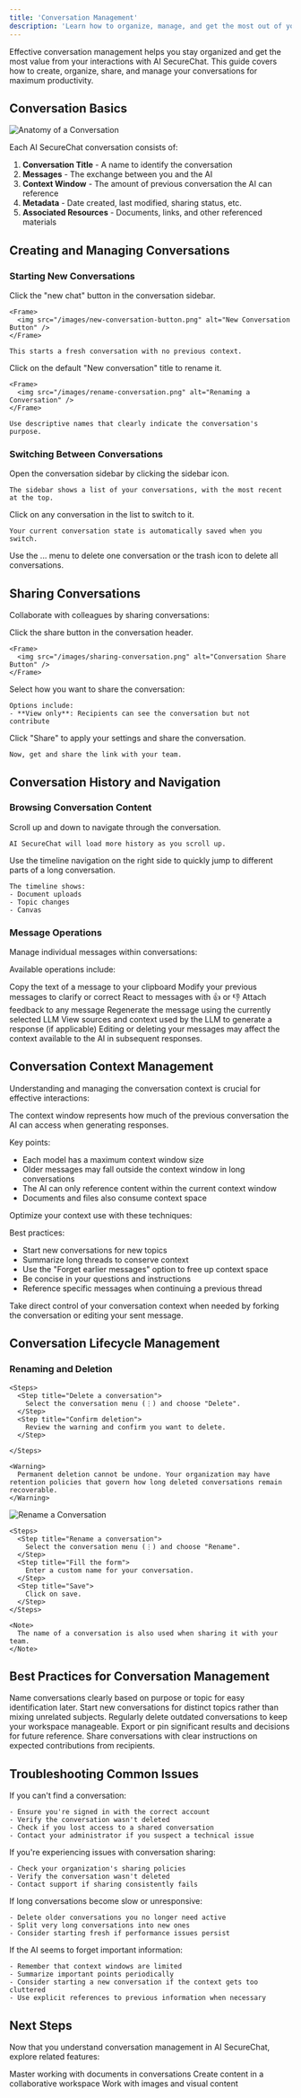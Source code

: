 ```yaml
---
title: 'Conversation Management'
description: 'Learn how to organize, manage, and get the most out of your AI SecureChat conversations'
---
```


Effective conversation management helps you stay organized and get the most value from your interactions with AI SecureChat. This guide covers how to create, organize, share, and manage your conversations for maximum productivity.

## Conversation Basics

<Frame>
  <img src="/images/securechat-nav.png" alt="Anatomy of a Conversation" />
</Frame>

Each AI SecureChat conversation consists of:

1. **Conversation Title** - A name to identify the conversation
2. **Messages** - The exchange between you and the AI
3. **Context Window** - The amount of previous conversation the AI can reference
4. **Metadata** - Date created, last modified, sharing status, etc.
5. **Associated Resources** - Documents, links, and other referenced materials

## Creating and Managing Conversations

### Starting New Conversations

<Steps>
  <Step title="Create a new conversation">
    Click the "new chat" button in the conversation sidebar.

    <Frame>
      <img src="/images/new-conversation-button.png" alt="New Conversation Button" />
    </Frame>

    This starts a fresh conversation with no previous context.
  </Step>

  <Step title="Name your conversation">
    Click on the default "New conversation" title to rename it.

    <Frame>
      <img src="/images/rename-conversation.png" alt="Renaming a Conversation" />
    </Frame>

    Use descriptive names that clearly indicate the conversation's purpose.
  </Step>

</Steps>

### Switching Between Conversations

<Steps>
  <Step title="Access your conversations">
    Open the conversation sidebar by clicking the sidebar icon.

    The sidebar shows a list of your conversations, with the most recent at the top.
  </Step>

  <Step title="Select a conversation">
    Click on any conversation in the list to switch to it.


    Your current conversation state is automatically saved when you switch.
  </Step>

  <Step title="Delete conversations">
    Use the ... menu to delete one conversation or the trash icon to delete all conversations.
  </Step>
</Steps>

## Sharing Conversations

Collaborate with colleagues by sharing conversations:

<Steps>
  <Step title="Open sharing settings">
    Click the share button in the conversation header.

    <Frame>
      <img src="/images/sharing-conversation.png" alt="Conversation Share Button" />
    </Frame>
  </Step>

  <Step title="Choose sharing options">
    Select how you want to share the conversation:


    Options include:
    - **View only**: Recipients can see the conversation but not contribute
  </Step>


  <Step title="Finalize sharing">
    Click "Share" to apply your settings and share the conversation.

    Now, get and share the link with your team.
  </Step>
</Steps>

## Conversation History and Navigation

### Browsing Conversation Content

<Steps>
  <Step title="Scroll through history">
    Scroll up and down to navigate through the conversation.

    AI SecureChat will load more history as you scroll up.
  </Step>

  <Step title="Jump to specific points">
    Use the timeline navigation on the right side to quickly jump to different parts of a long conversation.

    The timeline shows:
    - Document uploads
    - Topic changes
    - Canvas
  </Step>
</Steps>

### Message Operations

Manage individual messages within conversations:

Available operations include:

<CardGroup cols={2}>
  <Card title="Copy Message" icon="copy">
    Copy the text of a message to your clipboard
  </Card>
  <Card title="Edit Your Message" icon="pen-to-square">
    Modify your previous messages to clarify or correct
  </Card>
  <Card title="Add Reaction" icon="face-smile">
    React to messages with 👍 or 👎
  </Card>
  <Card title="Add Feedback" icon="comment">
    Attach feedback to any message
  </Card>
  <Card title="Regenerate Response" icon="link">
    Regenerate the message using the currently selected LLM
  </Card>
  <Card title="Display Details" icon="magnifying-filled">
    View sources and context used by the LLM to generate a response (if applicable)
  </Card>
</CardGroup>

<Note>
  Editing or deleting your messages may affect the context available to the AI in subsequent responses.
</Note>

## Conversation Context Management

Understanding and managing the conversation context is crucial for effective interactions:

<Accordion title="Context Window Explained">
  The context window represents how much of the previous conversation the AI can access when generating responses.

  Key points:
  - Each model has a maximum context window size
  - Older messages may fall outside the context window in long conversations
  - The AI can only reference content within the current context window
  - Documents and files also consume context space
</Accordion>

<Accordion title="Managing Context Effectively">
  Optimize your context use with these techniques:
  
  Best practices:
  - Start new conversations for new topics
  - Summarize long threads to conserve context
  - Use the "Forget earlier messages" option to free up context space
  - Be concise in your questions and instructions
  - Reference specific messages when continuing a previous thread
</Accordion>

<Accordion title="Manual Context Control">
  Take direct control of your conversation context when needed by forking the conversation or editing your sent message.

</Accordion>

## Conversation Lifecycle Management

### Renaming and Deletion

<Tabs>
  <Tab title="Deletion">

    <Steps>
      <Step title="Delete a conversation">
        Select the conversation menu (⋮) and choose "Delete".
      </Step>
      <Step title="Confirm deletion">
        Review the warning and confirm you want to delete.
      </Step>

    </Steps>

    <Warning>
      Permanent deletion cannot be undone. Your organization may have retention policies that govern how long deleted conversations remain recoverable.
    </Warning>
  </Tab>

  <Tab title="Renaming">
    <Frame>
      <img src="/images/rename-conversation.png" alt="Rename a Conversation" />
    </Frame>

    <Steps>
      <Step title="Rename a conversation">
        Select the conversation menu (⋮) and choose "Rename".
      </Step>
      <Step title="Fill the form">
        Enter a custom name for your conversation.
      </Step>
      <Step title="Save">
        Click on save.
      </Step>
    </Steps>

    <Note>
      The name of a conversation is also used when sharing it with your team.
    </Note>
  </Tab>
</Tabs>

## Best Practices for Conversation Management

<CardGroup cols={2}>
  <Card title="Use Descriptive Names" icon="signature">
    Name conversations clearly based on purpose or topic for easy identification later.
  </Card>
  <Card title="Create Dedicated Conversations" icon="object-group">
    Start new conversations for distinct topics rather than mixing unrelated subjects.
  </Card>
  <Card title="Review and Clean Up" icon="broom">
    Regularly delete outdated conversations to keep your workspace manageable.
  </Card>
  <Card title="Document Important Outcomes" icon="file-circle-check">
    Export or pin significant results and decisions for future reference.
  </Card>
  <Card title="Share Strategically" icon="share-nodes">
    Share conversations with clear instructions on expected contributions from recipients.
  </Card>
</CardGroup>

## Troubleshooting Common Issues

<AccordionGroup>
  <Accordion title="Missing conversations">
    If you can't find a conversation:

    - Ensure you're signed in with the correct account
    - Verify the conversation wasn't deleted
    - Check if you lost access to a shared conversation
    - Contact your administrator if you suspect a technical issue
  </Accordion>

  <Accordion title="Sharing problems">
    If you're experiencing issues with conversation sharing:

    - Check your organization's sharing policies
    - Verify the conversation wasn't deleted
    - Contact support if sharing consistently fails
  </Accordion>

  <Accordion title="Performance issues with long conversations">
    If long conversations become slow or unresponsive:

    - Delete older conversations you no longer need active
    - Split very long conversations into new ones
    - Consider starting fresh if performance issues persist
  </Accordion>

  <Accordion title="Context limitations">
    If the AI seems to forget important information:

    - Remember that context windows are limited
    - Summarize important points periodically
    - Consider starting a new conversation if the context gets too cluttered
    - Use explicit references to previous information when necessary
  </Accordion>
</AccordionGroup>

## Next Steps

Now that you understand conversation management in AI SecureChat, explore related features:

<CardGroup cols={3}>
  <Card title="Document Handling" icon="file-lines" href="../document-handling">
    Master working with documents in conversations
  </Card>
  <Card title="Canvas" icon="pen-to-square" href="../canvas">
    Create content in a collaborative workspace
  </Card>
  <Card title="Multimodal" icon="photo-film" href="../multimodal">
    Work with images and visual content
  </Card>
</CardGroup>